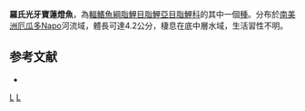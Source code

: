 {{Speciesbox 
| taxon = Odontostilbe roloffi
| status = NE
| status_system = IUCN3.1
| authority =  [[Géry|Géry]], 1972
| synonyms = 
}}
'''羅氏光牙寶蓮燈魚'''，為[[輻鰭魚綱|輻鰭魚綱]][[脂鯉目|脂鯉目]][[脂鯉亞目|脂鯉亞目]][[脂鯉科|脂鯉科]]的其中一個[[種|種]]。分布於[[南美洲|南美洲]][[厄瓜多|厄瓜多]]Napo河流域，體長可達4.2公分，棲息在底中層水域，生活習性不明。

==参考文献==
{{refbegin}}
*{{FishBase_species|genus=Odontostilbe|species=roloffi|year=2014|month=1}}
{{refend}}

{{Taxonbar|from=Q3769663}}

[[Category:光牙寶蓮燈魚屬|L]]
[[Category:1972年描述的鱼类|L]]


{{魚類小作品}}